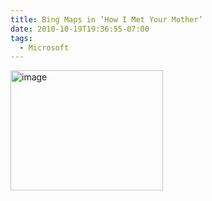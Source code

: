 ```yaml
---
title: Bing Maps in ‘How I Met Your Mother’
date: 2010-10-19T19:36:55-07:00
tags:
  - Microsoft
---
```

[<img style="background-image:none;border-bottom:0;border-left:0;padding-left:0;padding-right:0;display:inline;border-top:0;border-right:0;padding-top:0;margin:0;" title="image" border="0" alt="image" src="/assets/wp-content/uploads/2010/10/image_thumb2.png" width="244" height="192" />](/assets/wp-content/uploads/2010/10/image2.png)